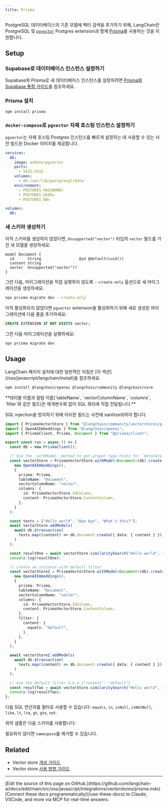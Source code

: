 ```yaml
---
title: Prisma
---
```


PostgreSQL 데이터베이스의 기존 모델에 벡터 검색을 추가하기 위해, LangChain은 PostgreSQL 및 [`pgvector`](https://github.com/pgvector/pgvector) Postgres extension과 함께 [Prisma](https://www.prisma.io/)를 사용하는 것을 지원합니다.

## Setup

### Supabase로 데이터베이스 인스턴스 설정하기

Supabase와 Prisma로 새 데이터베이스 인스턴스를 설정하려면 [Prisma와 Supabase 통합 가이드](https://supabase.com/docs/guides/integrations/prisma)를 참조하세요.

### Prisma 설치

```bash npm
npm install prisma
```
### `docker-compose`로 `pgvector` 자체 호스팅 인스턴스 설정하기

`pgvector`는 자체 호스팅 Postgres 인스턴스를 빠르게 설정하는 데 사용할 수 있는 사전 빌드된 Docker 이미지를 제공합니다.

```yaml
services:
  db:
    image: ankane/pgvector
    ports:
      - 5432:5432
    volumes:
      - db:/var/lib/postgresql/data
    environment:
      - POSTGRES_PASSWORD=
      - POSTGRES_USER=
      - POSTGRES_DB=

volumes:
  db:
```
### 새 스키마 생성하기

아직 스키마를 생성하지 않았다면, `Unsupported("vector")` 타입의 `vector` 필드를 가진 새 모델을 생성하세요:

```prisma
model Document {
  id      String                 @id @default(cuid())
  content String
  vector  Unsupported("vector")?
}
```
그런 다음, 마이그레이션을 직접 실행하지 않도록 `--create-only` 옵션으로 새 마이그레이션을 생성하세요.

```bash npm
npx prisma migrate dev --create-only
```
아직 활성화되지 않았다면 `pgvector` extension을 활성화하기 위해 새로 생성된 마이그레이션에 다음 줄을 추가하세요:

```sql
CREATE EXTENSION IF NOT EXISTS vector;
```
그런 다음 마이그레이션을 실행하세요:

```bash npm
npx prisma migrate dev
```
## Usage

<Tip>
LangChain 패키지 설치에 대한 일반적인 지침은 [이 섹션](/oss/javascript/langchain/install)을 참조하세요.
</Tip>

```bash npm
npm install @langchain/openai @langchain/community @langchain/core
```

<Warning>
**테이블 이름과 컬럼 이름(`tableName`, `vectorColumnName`, `columns`, `filter`와 같은 필드)은 매개변수화 없이 SQL 쿼리에 직접 전달됩니다.**

SQL injection을 방지하기 위해 이러한 필드는 사전에 sanitize되어야 합니다.
</Warning>

```typescript
import { PrismaVectorStore } from "@langchain/community/vectorstores/prisma";
import { OpenAIEmbeddings } from "@langchain/openai";
import { PrismaClient, Prisma, Document } from "@prisma/client";

export const run = async () => {
  const db = new PrismaClient();

  // Use the `withModel` method to get proper type hints for `metadata` field:
  const vectorStore = PrismaVectorStore.withModel<Document>(db).create(
    new OpenAIEmbeddings(),
    {
      prisma: Prisma,
      tableName: "Document",
      vectorColumnName: "vector",
      columns: {
        id: PrismaVectorStore.IdColumn,
        content: PrismaVectorStore.ContentColumn,
      },
    }
  );

  const texts = ["Hello world", "Bye bye", "What's this?"];
  await vectorStore.addModels(
    await db.$transaction(
      texts.map((content) => db.document.create({ data: { content } }))
    )
  );

  const resultOne = await vectorStore.similaritySearch("Hello world", 1);
  console.log(resultOne);

  // create an instance with default filter
  const vectorStore2 = PrismaVectorStore.withModel<Document>(db).create(
    new OpenAIEmbeddings(),
    {
      prisma: Prisma,
      tableName: "Document",
      vectorColumnName: "vector",
      columns: {
        id: PrismaVectorStore.IdColumn,
        content: PrismaVectorStore.ContentColumn,
      },
      filter: {
        content: {
          equals: "default",
        },
      },
    }
  );

  await vectorStore2.addModels(
    await db.$transaction(
      texts.map((content) => db.document.create({ data: { content } }))
    )
  );

  // Use the default filter a.k.a {"content": "default"}
  const resultTwo = await vectorStore.similaritySearch("Hello world", 1);
  console.log(resultTwo);
};
```

다음 SQL 연산자를 필터로 사용할 수 있습니다: `equals`, `in`, `isNull`, `isNotNull`, `like`, `lt`, `lte`, `gt`, `gte`, `not`.

위의 샘플은 다음 스키마를 사용합니다:

<SchemaPrisma />

필요하지 않다면 `namespace`를 제거할 수 있습니다.

## Related

- Vector store [개념 가이드](/oss/javascript/integrations/vectorstores)
- Vector store [사용 방법 가이드](/oss/javascript/integrations/vectorstores)

---

<Callout icon="pen-to-square" iconType="regular">
    [Edit the source of this page on GitHub.](https://github.com/langchain-ai/docs/edit/main/src/oss/javascript/integrations/vectorstores/prisma.mdx)
</Callout>
<Tip icon="terminal" iconType="regular">
    [Connect these docs programmatically](/use-these-docs) to Claude, VSCode, and more via MCP for    real-time answers.
</Tip>
